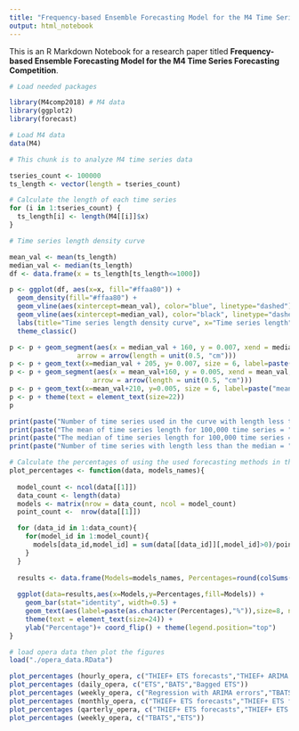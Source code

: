 ---
title: "Frequency-based Ensemble Forecasting Model for the M4 Time Series Forecasting Competition"
output: html_notebook
---

This is an R Markdown Notebook for a research paper titled 
**Frequency-based Ensemble Forecasting Model for the M4 Time Series Forecasting Competition**.

```{r}
# Load needed packages

library(M4comp2018) # M4 data
library(ggplot2)
library(forecast)
```

```{r}
# Load M4 data
data(M4)
```

```{r}
# This chunk is to analyze M4 time series data

tseries_count <- 100000
ts_length <- vector(length = tseries_count)

# Calculate the length of each time series
for (i in 1:tseries_count) {
  ts_length[i] <- length(M4[[i]]$x)
}
```

```{r}
# Time series length density curve

mean_val <- mean(ts_length)
median_val <- median(ts_length)
df <- data.frame(x = ts_length[ts_length<=1000])

p <- ggplot(df, aes(x=x, fill="#ffaa80")) +
  geom_density(fill="#ffaa80") +
  geom_vline(aes(xintercept=mean_val), color="blue", linetype="dashed") +
  geom_vline(aes(xintercept=median_val), color="black", linetype="dashed") +  
  labs(title="Time series length density curve", x="Time series length", y = "Density") +
  theme_classic()

p <- p + geom_segment(aes(x = median_val + 160, y = 0.007, xend = median_val, yend = 0.007),
                 arrow = arrow(length = unit(0.5, "cm")))
p <- p + geom_text(x=median_val + 205, y= 0.007, size = 6, label=paste("median = ", as.character(median_val)))
p <- p + geom_segment(aes(x = mean_val+160, y = 0.005, xend = mean_val, yend = 0.005),
                     arrow = arrow(length = unit(0.5, "cm")))
p <- p + geom_text(x=mean_val+210, y=0.005, size = 6, label=paste("mean", "~", as.character(round(mean_val,1))))
p <- p + theme(text = element_text(size=22))
p
```

```{r}
print(paste("Number of time series used in the curve with length less than 1000 = ", nrow(df)))
print(paste("The mean of time series length for 100,000 time series = ", mean_val))
print(paste("The median of time series length for 100,000 time series = ", median_val))
print(paste("Number of time series with length less than the median = ", sum(df$x<=median_val)))

```

```{r}
# Calculate the percentages of using the used forecasting methods in the model
plot_percentages <- function(data, models_names){
  
  model_count <- ncol(data[[1]])
  data_count <- length(data)
  models <- matrix(nrow = data_count, ncol = model_count)
  point_count <-  nrow(data[[1]])

  for (data_id in 1:data_count){
    for(model_id in 1:model_count){
      models[data_id,model_id] = sum(data[[data_id]][,model_id]>0)/point_count
    }
  }
  
  results <- data.frame(Models=models_names, Percentages=round(colSums(models)/data_count*100,0))
  
  ggplot(data=results,aes(x=Models,y=Percentages,fill=Models)) +
    geom_bar(stat="identity", width=0.5) +
    geom_text(aes(label=paste(as.character(Percentages),"%")),size=8, nudge_y=1.9) +
    theme(text = element_text(size=24)) +
    ylab("Percentage")+ coord_flip() + theme(legend.position="top")
}
```

```{r}
# load opera data then plot the figures
load("./opera_data.RData")

plot_percentages (hourly_opera, c("THIEF+ ETS forecasts","THIEF+ ARIMA forecasts","THIEF+ Naïve S forecasts","TBATS"))
plot_percentages (daily_opera, c("ETS","BATS","Bagged ETS"))
plot_percentages (weekly_opera, c("Regression with ARIMA errors","TBATS"))
plot_percentages (monthly_opera, c("THIEF+ ETS forecasts","THIEF+ ETS forecasts ","BATS","TBATS","ETS"))
plot_percentages (qarterly_opera, c("THIEF+ ETS forecasts","THIEF+ ETS forecasts ","BATS","TBATS","ETS"))
plot_percentages (weekly_opera, c("TBATS","ETS"))
```

